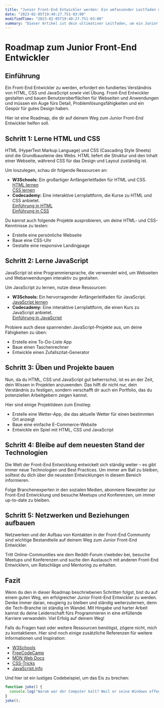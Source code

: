 ```yaml
---
title: "Junior Front-End Entwickler werden: Ein umfassender Leitfaden mit Tipps, Codebeispielen und Ressourcen"
date: "2023-02-05T19:40:27.751-03:00"
modifiedTime: "2023-02-05T19:40:27.751-03:00"
summary: "Dieser Artikel ist dein ultimativer Leitfaden, um ein Junior Front-End Entwickler zu werden. Mit Tipps, Ressourcen und schrittweiser Anleitung hilft dir dieser umfassende Guide, deine Karriereziele zu erreichen und ein kompetenter Front-End Entwickler zu werden."
---
```


# Roadmap zum Junior Front-End Entwickler

## Einführung

Ein Front-End Entwickler zu werden, erfordert ein fundiertes Verständnis von HTML, CSS und JavaScript sowie viel Übung. Front-End Entwickler gestalten und bauen Benutzeroberflächen für Webseiten und Anwendungen und müssen ein Auge fürs Detail, Problemlösungsfähigkeiten und ein Gespür für gutes Design haben.

Hier ist eine Roadmap, die dir auf deinem Weg zum Junior Front-End Entwickler helfen soll.

## Schritt 1: Lerne HTML und CSS

HTML (HyperText Markup Language) und CSS (Cascading Style Sheets) sind die Grundbausteine des Webs. HTML liefert die Struktur und den Inhalt einer Webseite, während CSS für das Design und Layout zuständig ist.

Um loszulegen, schau dir folgende Ressourcen an:

- **W3Schools:** Ein großartiger Anfängerleitfaden für HTML und CSS.  
  [HTML lernen](https://www.w3schools.com/html/)  
  [CSS lernen](https://www.w3schools.com/css/)
- **Codecademy:** Eine interaktive Lernplattform, die Kurse zu HTML und CSS anbietet.  
  [Einführung in HTML](https://www.codecademy.com/learn/introduction-to-html)  
  [Einführung in CSS](https://www.codecademy.com/learn/introduction-to-css)

Du kannst auch folgende Projekte ausprobieren, um deine HTML- und CSS-Kenntnisse zu testen:

- Erstelle eine persönliche Webseite
- Baue eine CSS-Uhr
- Gestalte eine responsive Landingpage

## Schritt 2: Lerne JavaScript

JavaScript ist eine Programmiersprache, die verwendet wird, um Webseiten und Webanwendungen interaktiv zu gestalten.

Um JavaScript zu lernen, nutze diese Ressourcen:

- **W3Schools:** Ein hervorragender Anfängerleitfaden für JavaScript.  
  [JavaScript lernen](https://www.w3schools.com/js/)
- **Codecademy:** Eine interaktive Lernplattform, die einen Kurs zu JavaScript anbietet.  
  [Einführung in JavaScript](https://www.codecademy.com/learn/introduction-to-javascript)

Probiere auch diese spannenden JavaScript-Projekte aus, um deine Fähigkeiten zu üben:

- Erstelle eine To-Do-Liste App
- Baue einen Taschenrechner
- Entwickle einen Zufallszitat-Generator

## Schritt 3: Üben und Projekte bauen

Nun, da du HTML, CSS und JavaScript gut beherrschst, ist es an der Zeit, dein Wissen in Projekten anzuwenden. Das hilft dir nicht nur, dein Verständnis zu festigen, sondern verschafft dir auch ein Portfolio, das du potenziellen Arbeitgebern zeigen kannst.

Hier sind einige Projektideen zum Einstieg:

- Erstelle eine Wetter-App, die das aktuelle Wetter für einen bestimmten Ort anzeigt
- Baue eine einfache E-Commerce-Website
- Entwickle ein Spiel mit HTML, CSS und JavaScript

## Schritt 4: Bleibe auf dem neuesten Stand der Technologien

Die Welt der Front-End Entwicklung entwickelt sich ständig weiter – es gibt immer neue Technologien und Best Practices. Um immer am Ball zu bleiben, solltest du dich über die neuesten Entwicklungen in diesem Bereich informieren.

Folge Branchenexperten in den sozialen Medien, abonniere Newsletter zur Front-End Entwicklung und besuche Meetups und Konferenzen, um immer up-to-date zu bleiben.

## Schritt 5: Netzwerken und Beziehungen aufbauen

Netzwerken und der Aufbau von Kontakten in der Front-End Community sind wichtige Bestandteile auf deinem Weg zum Junior Front-End Entwickler.

Tritt Online-Communities wie dem Reddit-Forum r/webdev bei, besuche Meetups und Konferenzen und suche den Austausch mit anderen Front-End Entwicklern, um Ratschläge und Mentoring zu erhalten.

## Fazit

Wenn du den in dieser Roadmap beschriebenen Schritten folgst, bist du auf einem guten Weg, ein erfolgreicher Junior Front-End Entwickler zu werden. Denke immer daran, neugierig zu bleiben und ständig weiterzulernen, denn die Tech-Branche ist ständig im Wandel. Mit Hingabe und harter Arbeit kannst du deine Leidenschaft fürs Programmieren in eine erfüllende Karriere verwandeln. Viel Erfolg auf deinem Weg!

Falls du Fragen hast oder weitere Ressourcen benötigst, zögere nicht, mich zu kontaktieren. Hier sind noch einige zusätzliche Referenzen für weitere Informationen und Inspiration:

- [W3Schools](https://www.w3schools.com/)
- [FreeCodeCamp](https://www.freecodecamp.org/)
- [MDN Web Docs](https://developer.mozilla.org/en-US/)
- [CSS-Tricks](https://css-tricks.com/)
- [JavaScript.info](https://javascript.info/)

Und hier ist ein lustiges Codebeispiel, um das Eis zu brechen:

```javascript
function joke() {
  console.log("Warum war der Computer kalt? Weil er seine Windows offen gelassen hat.");
}
joke();
```
